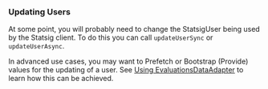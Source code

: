 
### Updating Users

At some point, you will probably need to change the StatsigUser being used by the Statsig client. To do this you can call `updateUserSync` or `updateUserAsync`.

In advanced use cases, you may want to Prefetch or Bootstrap (Provide) values for the updating of a user. See [Using EvaluationsDataAdapter](/client/javascript-sdk/using-evaluations-data-adapter) to learn how this can be achieved.

<GitHubEmbed url="https://raw.githubusercontent.com/statsig-io/js-client-monorepo/main/samples/react/src/samples/precomputed-client/sample-precomp-update-user.tsx" />
